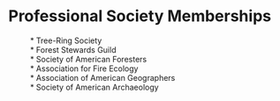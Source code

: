 \newpage

# Professional Society Memberships

|           * Tree-Ring Society
|           * Forest Stewards Guild
|           * Society of American Foresters
|           * Association for Fire Ecology
|           * Association of American Geographers
|           * Society of American Archaeology
  
\vspace{12pt}